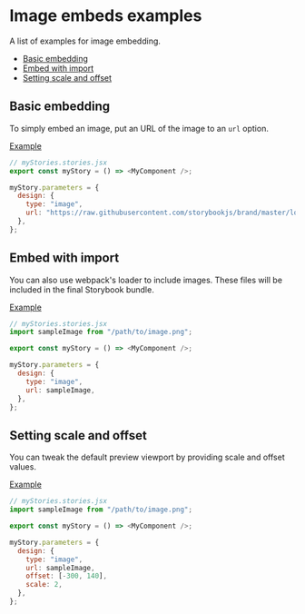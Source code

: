 
# Image embeds examples

<Subtitle>A list of examples for image embedding.</Subtitle>

- [Basic embedding](#basic-embedding)
- [Embed with import](#embed-with-import)
- [Setting scale and offset](#setting-scale-and-offset)

## Basic embedding

To simply embed an image, put an URL of the image to an `url` option.

[Example](/story/docs-image-examples--embed-image)

```js
// myStories.stories.jsx
export const myStory = () => <MyComponent />;

myStory.parameters = {
  design: {
    type: "image",
    url: "https://raw.githubusercontent.com/storybookjs/brand/master/logo/logo-storybook-default.svg",
  },
};
```

## Embed with import

You can also use webpack's loader to include images.
These files will be included in the final Storybook bundle.

[Example](/story/docs-image-examples--embed-image-with-import)

```js
// myStories.stories.jsx
import sampleImage from "/path/to/image.png";

export const myStory = () => <MyComponent />;

myStory.parameters = {
  design: {
    type: "image",
    url: sampleImage,
  },
};
```

## Setting scale and offset

You can tweak the default preview viewport by providing scale and offset values.

[Example](/story/docs-image-examples--set-scale-and-offset)

```js
// myStories.stories.jsx
import sampleImage from "/path/to/image.png";

export const myStory = () => <MyComponent />;

myStory.parameters = {
  design: {
    type: "image",
    url: sampleImage,
    offset: [-300, 140],
    scale: 2,
  },
};
```
